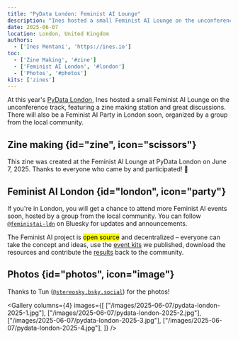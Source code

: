 ```yaml
---
title: "PyData London: Feminist AI Lounge"
description: "Ines hosted a small Feminist AI Lounge on the unconference track, featuring a zine making station and great discussions."
date: 2025-06-07
location: London, United Kingdom
authors:
  - ['Ines Montani', 'https://ines.io']
toc:
  - ['Zine Making', '#zine']
  - ['Feminist AI London', '#london']
  - ['Photos', '#photos']
kits: ['zines']
---
```


At this year's [PyData London](https://pydata.org/london2025), Ines hosted a small Feminist AI Lounge on the unconference track, featuring a zine making station and great discussions. There will also be a Feminist AI Party in London soon, organized by a group from the local community.

## Zine making {id="zine", icon="scissors"}

<Grid columns={1}>
<Card title="PyData London 2025 Zine" url="https://speakerdeck.com/feministai/zine-pydata-london-2025" image="/images/2025-06-07/zine_collage.jpg">This zine was created at the Feminist AI Lounge at PyData London on June 7, 2025. Thanks to everyone who came by and participated! 💛</Card>
</Grid>

## Feminist AI London {id="london", icon="party"}

If you're in London, you will get a chance to attend more Feminist AI events soon, hosted by a group from the local community. You can follow [`@feministai-ldn`](https://bsky.app/profile/feministai-ldn.bsky.social) on Bluesky for updates and announcements.

The Feminist AI project is <Mark>open source</Mark> and decentralized – everyone can take the concept and ideas, use the [event kits](/#kits) we published, download the resources and contribute the [results](/#events) back to the community.

## Photos {id="photos", icon="image"}

Thanks to Tun ([`@stereosky.bsky.social`](https://bsky.app/profile/stereosky.bsky.social/post/3lqznho3dyk2m)) for the photos!

<Gallery columns={4} images={[
  ["/images/2025-06-07/pydata-london-2025-1.jpg"],
  ["/images/2025-06-07/pydata-london-2025-2.jpg"],
  ["/images/2025-06-07/pydata-london-2025-3.jpg"],
  ["/images/2025-06-07/pydata-london-2025-4.jpg"],
]} />
